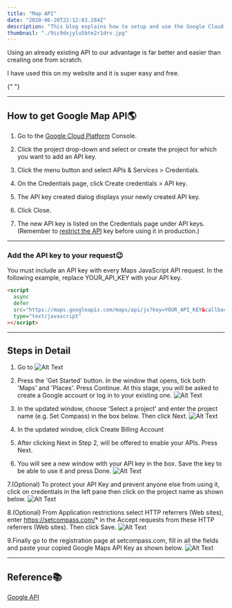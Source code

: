 ```yaml
---
title: "Map API"
date: "2020-06-20T22:12:03.284Z"
description: "This blog explains how to setup and use the Google Cloud Platform to add, pin and share your location in your site."
thumbnail: "./9ic9dxjylu5bte2r1drv.jpg"
---
```



<BlogWrapper>


<p>
  Using an already existing API to our advantage is far better and easier than
  creating one from scratch.
</p>

<p>I have used this on my website and it is super easy and free.</p>{" "}

---

## How to get Google Map API🌎

1. Go to the [Google Cloud Platform](https://console.cloud.google.com/google/maps-apis/new?project=portfolio-283012&folder=&organizationId=) Console.

2. Click the project drop-down and select or create the project for which you want to add an API key.

3. Click the menu button and select APIs & Services > Credentials.

4. On the Credentials page, click Create credentials > API key.

5. The API key created dialog displays your newly created API key.

6. Click Close.

7. The new API key is listed on the Credentials page under API keys. (Remember to [restrict the API](https://developers.google.com/maps/documentation/javascript/get-api-key#restrict_key) key before using it in production.)

---

### Add the API key to your request😉

<p>
  You must include an API key with every Maps JavaScript API request. In the
  following example, replace YOUR_API_KEY with your API key.
</p>

```html
<script
  async
  defer
  src="https://maps.googleapis.com/maps/api/js?key=YOUR_API_KEY&callback=initMap"
  type="text/javascript"
></script>
```

---

## Steps in Detail

1. Go to ![Alt Text](https://dev-to-uploads.s3.amazonaws.com/i/w0dkkjh2ybzxmsn548x7.jpg)

2. Press the 'Get Started' button. In the window that opens, tick both 'Maps' and 'Places'. Press Continue. At this stage, you will be asked to create a Google account or log in to your existing one. ![Alt Text](https://dev-to-uploads.s3.amazonaws.com/i/o2xhojhme5ohddu3ahxz.jpg)

3. In the updated window, choose 'Select a project' and enter the project name (e.g. Set Compass) in the box below. Then click Next.
   ![Alt Text](https://dev-to-uploads.s3.amazonaws.com/i/hlp201kzxb7re69ebtgx.jpg)

4. In the updated window, click Create Billing Account

5. After clicking Next in Step 2, will be offered to enable your APIs. Press Next.

6. You will see a new window with your API key in the box. Save the key to be able to use it and press Done. ![Alt Text](https://dev-to-uploads.s3.amazonaws.com/i/hw2h9ewelc66bnq2i1ps.jpg)

7.(Optional) To protect your API Key and prevent anyone else from using it, click on credentials in the left pane then click on the project name as shown below. ![Alt Text](https://dev-to-uploads.s3.amazonaws.com/i/6iwper3hyay0784uhj5g.jpg)

8.(Optional) From Application restrictions select HTTP referrers (Web sites), enter https://setcompass.com/* in the Accept requests from these HTTP referrers (Web sites). Then click Save. ![Alt Text](https://dev-to-uploads.s3.amazonaws.com/i/zsbl34ogrk9bi4wip6ia.jpg)

9.Finally go to the registration page at setcompass.com, fill in all the fields and paste your copied Google Maps API Key as shown below. ![Alt Text](https://dev-to-uploads.s3.amazonaws.com/i/a339qnla9yk9bw57zcgz.jpg)

---

## Reference📚

[Google API](https://developers.google.com/maps/documentation/javascript/get-api-key)

</BlogWrapper>

